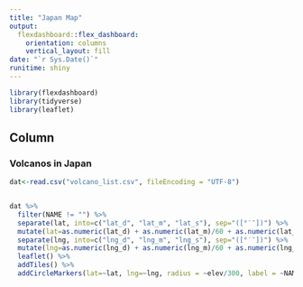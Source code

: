 ```yaml
---
title: "Japan Map"
output: 
  flexdashboard::flex_dashboard:
    orientation: columns
    vertical_layout: fill
date: "`r Sys.Date()`"
runitime: shiny
---
```


```r
library(flexdashboard)
library(tidyverse)
library(leaflet)
```

Column 
-----------------------------------------------------------------------

### Volcanos in Japan

```r

dat<-read.csv("volcano_list.csv", fileEncoding = "UTF-8")


dat %>% 
  filter(NAME != "") %>% 
  separate(lat, into=c("lat_d", "lat_m", "lat_s"), sep="([°′″])") %>% 
  mutate(lat=as.numeric(lat_d) + as.numeric(lat_m)/60 + as.numeric(lat_s)/3600) %>% 
  separate(lng, into=c("lng_d", "lng_m", "lng_s"), sep="([°′″])") %>% 
  mutate(lng=as.numeric(lng_d) + as.numeric(lng_m)/60 + as.numeric(lng_s)/3600) %>% 
  leaflet() %>% 
  addTiles() %>% 
  addCircleMarkers(lat=~lat, lng=~lng, radius = ~elev/300, label = ~NAME) 


```

